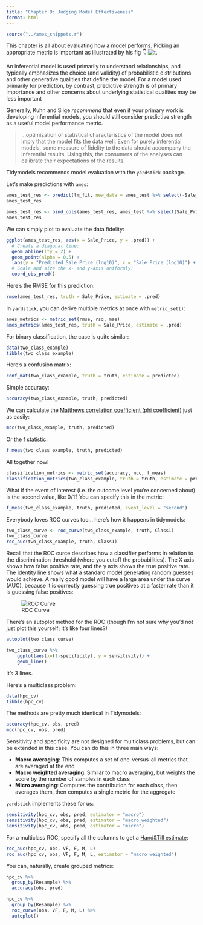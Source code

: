 ```yaml
---
title: "Chapter 9: Judging Model Effectiveness"
format: html
---
```


```r
source("../ames_snippets.r")
```


This chapter is all about evaluating how a model performs. 
Picking an appropriate metric is important as illustrated by his fig 👇
![t](https://www.tmwr.org/figures/performance-reg-metrics-1.png).

 An inferential model is used primarily to understand relationships, and typically emphasizes the choice (and validity) of probabilistic distributions and other generative qualities that define the model. For a model used primarily for prediction, by contrast, predictive strength is of primary importance and other concerns about underlying statistical qualities may be less important

 Generally, Kuhn and Silge _recommend_ that even if your primary 
 work is developing inferential models, you should still consider
 predictive strength as a useful model performance metric.

 > ...optimization of statistical characteristics of the model does not imply that the model fits the data well. Even for purely inferential models, some measure of fidelity to the data should accompany the inferential results. Using this, the consumers of the analyses can calibrate their expectations of the results.

 Tidymodels recommends model evaluation with the `yardstick` package.

 Let's make predictions with `ames`:


```r
ames_test_res <- predict(lm_fit, new_data = ames_test %>% select(-Sale_Price))
ames_test_res
```


```r
ames_test_res <- bind_cols(ames_test_res, ames_test %>% select(Sale_Price))
ames_test_res
```

We can simply plot to evaluate the data fidelity:

```r
ggplot(ames_test_res, aes(x = Sale_Price, y = .pred)) + 
  # Create a diagonal line:
  geom_abline(lty = 2) + 
  geom_point(alpha = 0.5) + 
  labs(y = "Predicted Sale Price (log10)", x = "Sale Price (log10)") +
  # Scale and size the x- and y-axis uniformly:
  coord_obs_pred()
```

Here's the RMSE for this prediction:


```r
rmse(ames_test_res, truth = Sale_Price, estimate = .pred)
```
In `yardstick`, you can derive multiple metrics at once with `metric_set()`:

```r
ames_metrics <- metric_set(rmse, rsq, mae)
ames_metrics(ames_test_res, truth = Sale_Price, estimate = .pred)
```

For binary classification, the case is quite similar:

```r
data(two_class_example)
tibble(two_class_example)
```

Here's a confusion matrix:


```r
conf_mat(two_class_example, truth = truth, estimate = predicted)
```

Simple accuracy:

```r
accuracy(two_class_example, truth, predicted)
```

We can calculate the [Matthews correlation coefficient (phi coefficient)](https://en.wikipedia.org/wiki/Phi_coefficient) just as easily:

```r
mcc(two_class_example, truth, predicted)
```

Or the [f statistic](https://en.wikipedia.org/wiki/F-score):

```r
f_meas(two_class_example, truth, predicted)
```

All together now!

```r
classification_metrics <- metric_set(accuracy, mcc, f_meas)
classification_metrics(two_class_example, truth = truth, estimate = predicted)
```

What if the event of interest (i.e. the outcome level you're concerned about) is the second value, like 0/1? You can specify this in the metric:

```r
f_meas(two_class_example, truth, predicted, event_level = "second")
```

Everybody loves ROC curves too... here's how it happens in tidymodels:

```r
two_class_curve <- roc_curve(two_class_example, truth, Class1)
two_class_curve
roc_auc(two_class_example, truth, Class1)
```

Recall that the ROC curce describes how a classifier performs
in relation to the discrimination threshold (where you cutoff
the probabilities). The X axis shows how false positive rate,
and the y axis shows the true positive rate. The identity line shows what a standard model generating random guesses would achieve.
A really good model
will have a large area under the curve (AUC), because it is
correctly guessing true positives at a faster rate than it is
guessing false positives:

![ROC Curve](https://upload.wikimedia.org/wikipedia/commons/6/6b/Roccurves.png)

There's an autoplot method for the ROC (though I'm not sure why
you'd not just plot this yourself; it's like four lines?)


```r
autoplot(two_class_curve)
```

```r
two_class_curve %>%
    ggplot(aes(x=(1-specificity), y = sensitivity)) +
    geom_line()
```

It's 3 lines.


Here's a multiclass problem:


```r
data(hpc_cv)
tibble(hpc_cv)
```

The methods are pretty much identical in Tidymodels:

```r
accuracy(hpc_cv, obs, pred)
mcc(hpc_cv, obs, pred)
```

Sensitivity and specificity are not designed for multiclass
problems, but can be extended in this case. You can do this in
three main ways:

- **Macro averaging**: This computes a set of one-versus-all
metrics that are averaged at the end
- **Macro weighted averaging**: Similar to macro averaging, but weights the score by the number of samples in each class
- **Micro averaging**: Computes the contribution for each class,
then averages them, then computes a single metric for the aggregate

`yardstick` implements these for us:

```r
sensitivity(hpc_cv, obs, pred, estimator = "macro")
sensitivity(hpc_cv, obs, pred, estimator = "macro_weighted")
sensitivity(hpc_cv, obs, pred, estimator = "micro")

```

For a multiclass ROC, specify all the columns to get a [Hand&Till estimate]():

```r
roc_auc(hpc_cv, obs, VF, F, M, L)
roc_auc(hpc_cv, obs, VF, F, M, L, estimator = "macro_weighted")
```

You can, naturally, create grouped metrics:

```r
hpc_cv %>% 
  group_by(Resample) %>% 
  accuracy(obs, pred)

hpc_cv %>% 
  group_by(Resample) %>% 
  roc_curve(obs, VF, F, M, L) %>% 
  autoplot()
```

